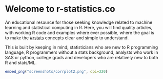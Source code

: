 # Welcome to r-statistics.co

An educational resource for those seeking knowledge related to machine learning and statistical computing in R.
Here, you will find quality articles, with working R code and examples where ever possible, where the goal is to make the [#rstats](https://twitter.com/hashtag/rstats) concepts clear and simple to understand. 

This is built by keeping in mind, statisticians who are new to R programming language, R programmers without a stats background, analysts who work in SAS or python, college grads and developers who are relatively new to both R and stats/ML.

```r
embed_png("screenshots/corrplot2.png", dpi=220)
```

<!--
<ul class="toc">
  <li class="dropdown-header"></li>
<li class="dropdown-header">Tutorial</li>
<li><a href="R-Tutorial.html">R Tutorial</a></li>
<li class="dropdown-header">Foundations</li>
<li><a href="Linear-Regression.html">Linear Regression</a></li>
<li><a href="Assumptions-of-Linear-Regression.html">Assumptions of Linear Regression</a></li>
<li><a href="Statistical-Tests-in-R.html">Statistical Tests</a></li>
<li><a href="Variable-Selection-and-Importance-With-R.html">Feature Selection</a></li>
<li><a href="Model-Selection-in-R.html">Model Selection</a></li>
<li><a href="Logistic-Regression-With-R.html">Logistic Regression</a></li>
<li><a href="Environments.html">Advanced Linear Regression</a></li>

<li class="dropdown-header">Advanced Regression Models</li>
<li><a href="Robust-Regression-With-R.html">Robust Regression</a></li>
<li><a href="Probit-Regression-With-R.html">Probit Regression</a></li>
<li><a href="Multinomial-Regression-With-R.html">Multinomial Regression</a></li>
<li><a href="Ordinal-Logistic-Regression-With-R.html">Ordinal Logistic</a></li>
<li><a href="Poisson-And-Negative-Binomial-Regression-With-R.html">Poisson and Negative Binomial</a></li>
<li><a href="Ridge-Regression-With-R.html">Ridge Regression</a></li>
<li><a href="Lasso-Regression-With-R.html">Lasso Regression</a></li>
<li><a href="Beta-Regression-With-R.html">Beta Regression</a></li>
<li><a href="Dirichlet-Regression-With-R.html">Dirichlet Regression</a></li>
<li><a href="Loess-Regression-With-R.html">Loess Regression</a></li>
<li><a href="Isotonic-Regression-With-R.html">Isotonic Regression</a></li>

<li class="dropdown-header">Time Series</li>
<li><a href="Time-Series-Analysis-With-R.html">Time Series Analysis</a></li>
<li><a href="Time-Series-Forecasting-With-R.html">Time Series Forecasting </a></li>
<li><a href="Time-Series-Forecasting-With-R-part2.html">More Time Series Forecasting</a></li>

<li class="dropdown-header">High Performance Computing</li>
<li><a href="Parallel-Computing-With-R.html">Parallel computing</a></li>
<li><a href="Strategies-To-Improve-And-Speedup-R-Code.html">Strategies to Speedup R code</a></li>

<li class="dropdown-header">Useful Techniques</li>
<li><a href="Multi-Dimensional-Scaling-With-R.html">Multi Dimensional Scaling</a></li>
<li><a href="Profiling.html">Optimization</a></li>

</ul>
-->
